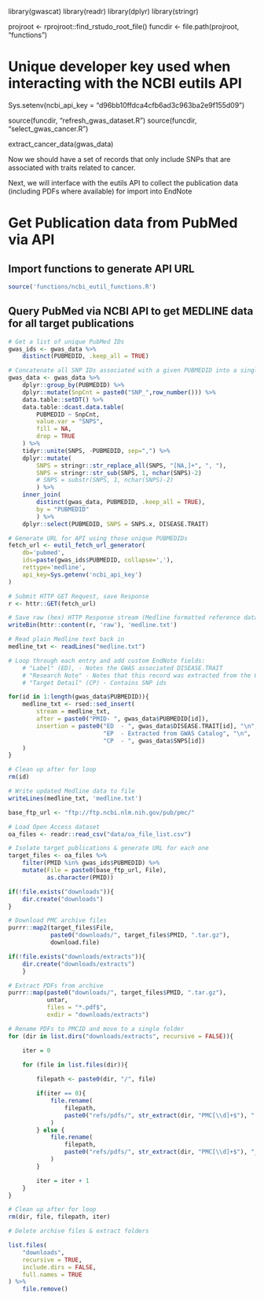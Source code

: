 library(gwascat)
library(readr)
library(dplyr)
library(stringr)

projroot <- rprojroot::find_rstudo_root_file()
funcdir <- file.path(projroot, "functions")

# Unique developer key used when interacting with the NCBI eutils API
Sys.setenv(ncbi_api_key = "d96bb10ffdca4cfb6ad3c963ba2e9f155d09")

source(funcdir, "refresh_gwas_dataset.R")
source(funcdir, "select_gwas_cancer.R")

extract_cancer_data(gwas_data)

Now we should have a set of records that only include SNPs that are associated with traits related to cancer.

Next, we will interface with the eutils API to collect the publication data (including PDFs where available) for import into EndNote

# Get Publication data from PubMed via API

## Import functions to generate API URL
```r
source('functions/ncbi_eutil_functions.R')
```

## Query PubMed via NCBI API to get MEDLINE data for all target publications
```r
# Get a list of unique PubMed IDs
gwas_ids <- gwas_data %>% 
    distinct(PUBMEDID, .keep_all = TRUE)

# Concatenate all SNP IDs associated with a given PUBMEDID into a single record for that PUBMEDID
gwas_data <- gwas_data %>% 
    dplyr::group_by(PUBMEDID) %>% 
    dplyr::mutate(SnpCnt = paste0("SNP_",row_number())) %>%
    data.table::setDT() %>% 
    data.table::dcast.data.table(
        PUBMEDID ~ SnpCnt,
        value.var = "SNPS",
        fill = NA,
        drop = TRUE
    ) %>% 
    tidyr::unite(SNPS, -PUBMEDID, sep=",") %>% 
    dplyr::mutate(
        SNPS = stringr::str_replace_all(SNPS, "[NA,]+", ", "),
        SNPS = stringr::str_sub(SNPS, 1, nchar(SNPS)-2)
        # SNPS = substr(SNPS, 1, nchar(SNPS)-2)
        ) %>%
    inner_join(
        distinct(gwas_data, PUBMEDID, .keep_all = TRUE), 
        by = "PUBMEDID"
        ) %>% 
    dplyr::select(PUBMEDID, SNPS = SNPS.x, DISEASE.TRAIT)

# Generate URL for API using those unique PUBMEDIDs
fetch_url <- eutil_fetch_url_generator(
    db='pubmed',
    ids=paste(gwas_ids$PUBMEDID, collapse=','),
    rettype='medline',
    api_key=Sys.getenv('ncbi_api_key')
)

# Submit HTTP GET Request, save Response
r <- httr::GET(fetch_url)

# Save raw (hex) HTTP Response stream (Medline formatted reference data) to plain text file
writeBin(httr::content(r, 'raw'), 'medline.txt')
```

```r
# Read plain Medline text back in
medline_txt <- readLines("medline.txt")

# Loop through each entry and add custom EndNote fields:
    # "Label" (ED), - Notes the GWAS associated DISEASE.TRAIT
    # "Research Note" - Notes that this record was extracted from the GWAS catalog
    # "Target Detail" (CP) - Contains SNP ids

for(id in 1:length(gwas_data$PUBMEDID)){
    medline_txt <- rsed::sed_insert(
        stream = medline_txt,
        after = paste0("PMID- ", gwas_data$PUBMEDID[id]),
        insertion = paste0("ED  - ", gwas_data$DISEASE.TRAIT[id], "\n", 
                           "EP  - Extracted from GWAS Catalog", "\n",
                           "CP  - ", gwas_data$SNPS[id])
    )
}

# Clean up after for loop
rm(id)

# Write updated Medline data to file
writeLines(medline_txt, 'medline.txt')
```

```r
base_ftp_url <- "ftp://ftp.ncbi.nlm.nih.gov/pub/pmc/"

# Load Open Access dataset
oa_files <- readr::read_csv("data/oa_file_list.csv")

# Isolate target publications & generate URL for each one
target_files <- oa_files %>%
    filter(PMID %in% gwas_ids$PUBMEDID) %>%
    mutate(File = paste0(base_ftp_url, File),
           as.character(PMID))

if(!file.exists("downloads")){
    dir.create("downloads")
}

# Download PMC archive files
purrr::map2(target_files$File,
            paste0("downloads/", target_files$PMID, ".tar.gz"),
            download.file)

if(!file.exists("downloads/extracts")){
    dir.create("downloads/extracts")
    }

# Extract PDFs from archive
purrr::map(paste0("downloads/", target_files$PMID, ".tar.gz"),
           untar,
           files = "*.pdf$",
           exdir = "downloads/extracts")

# Rename PDFs to PMCID and move to a single folder
for (dir in list.dirs("downloads/extracts", recursive = FALSE)){

    iter = 0

    for (file in list.files(dir)){
        
        filepath <- paste0(dir, "/", file)

        if(iter == 0){
            file.rename(
                filepath,
                paste0("refs/pdfs/", str_extract(dir, "PMC[\\d]+$"), ".pdf")
            )
        } else {
            file.rename(
                filepath,
                paste0("refs/pdfs/", str_extract(dir, "PMC[\\d]+$"), "_", iter, ".pdf")
            )
        }

        iter = iter + 1
    }
}

# Clean up after for loop
rm(dir, file, filepath, iter)

# Delete archive files & extract folders

list.files(
    "downloads",
    recursive = TRUE,
    include.dirs = FALSE, 
    full.names = TRUE
) %>%  
    file.remove()

```

